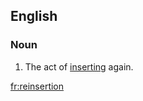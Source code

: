 {{also|réinsertion}}
==English==

===Noun===
{{en-noun}}

# The act of [[insert|inserting]] again.

[[fr:reinsertion]]